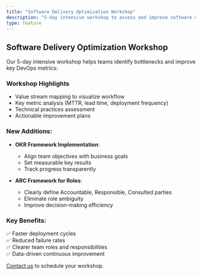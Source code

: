 ```yaml
---
title: "Software Delivery Optimization Workshop"
description: "5-day intensive workshop to assess and improve software delivery performance"
type: feature
---
```



## Software Delivery Optimization Workshop

Our 5-day intensive workshop helps teams identify bottlenecks and improve key DevOps metrics:

### Workshop Highlights
- Value stream mapping to visualize workflow
- Key metric analysis (MTTR, lead time, deployment frequency)
- Technical practices assessment
- Actionable improvement plans

### New Additions:
- **OKR Framework Implementation**:
  - Align team objectives with business goals
  - Set measurable key results
  - Track progress transparently

- **ARC Framework for Roles**:
  - Clearly define Accountable, Responsible, Consulted parties
  - Eliminate role ambiguity
  - Improve decision-making efficiency

### Key Benefits:
✅ Faster deployment cycles  
✅ Reduced failure rates  
✅ Clearer team roles and responsibilities  
✅ Data-driven continuous improvement  

[Contact us](/contact) to schedule your workshop.

